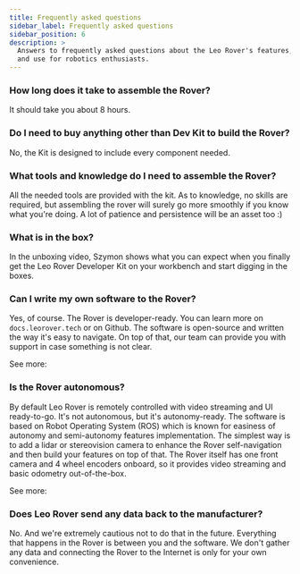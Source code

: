 ```yaml
---
title: Frequently asked questions
sidebar_label: Frequently asked questions
sidebar_position: 6
description: >
  Answers to frequently asked questions about the Leo Rover's features, setup,
  and use for robotics enthusiasts.
---
```



### How long does it take to assemble the Rover?

It should take you about 8 hours.

### Do I need to buy anything other than Dev Kit to build the Rover?

No, the Kit is designed to include every component needed.

### What tools and knowledge do I need to assemble the Rover?

All the needed tools are provided with the kit. As to knowledge, no skills are
required, but assembling the rover will surely go more smoothly if you know what
you're doing. A lot of patience and persistence will be an asset too :)

### What is in the box?

In the unboxing video, Szymon shows what you can expect when you finally get the
Leo Rover Developer Kit on your workbench and start digging in the boxes.

<div className="video-container">
  <LiteYouTubeEmbed
    id="C_blxqBQr7Q"
    params="autoplay=0&autohide=1&showinfo=0&rel=0"
    poster="hqdefault"
    title="Leo Rover Unboxing and Getting Started"
    webp
  />
</div>

### Can I write my own software to the Rover?

Yes, of course. The Rover is developer-ready. You can learn more on
`docs.leorover.tech` or on Github. The software is open-source and written the
way it's easy to navigate. On top of that, our team can provide you with support
in case something is not clear.

See more:

<LinkButton docId="leo-rover/advanced-guides/ros-development" />

### Is the Rover autonomous?

By default Leo Rover is remotely controlled with video streaming and UI
ready-to-go. It's not autonomous, but it's autonomy-ready. The software is based
on Robot Operating System (ROS) which is known for easiness of autonomy and
semi-autonomy features implementation. The simplest way is to add a lidar or
stereovision camera to enhance the Rover self-navigation and then build your
features on top of that. The Rover itself has one front camera and 4 wheel
encoders onboard, so it provides video streaming and basic odometry
out-of-the-box.

See more:

<LinkButton docId="leo-rover/advanced-guides/autonomous-navigation" />

### Does Leo Rover send any data back to the manufacturer?

No. And we're extremely cautious not to do that in the future. Everything that
happens in the Rover is between you and the software. We don't gather any data
and connecting the Rover to the Internet is only for your own convenience.
